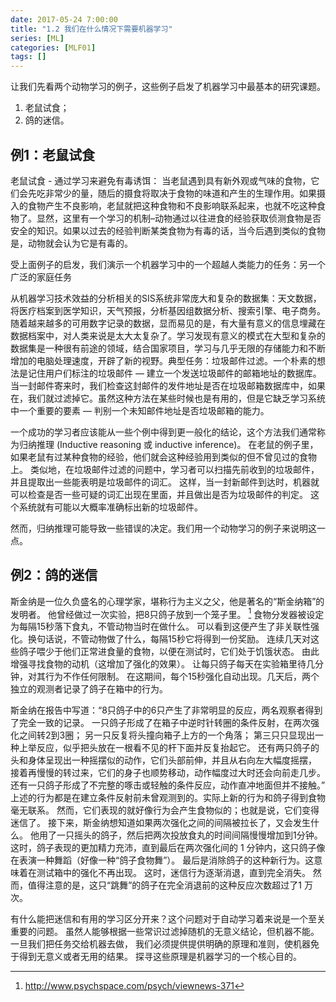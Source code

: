 ```yaml
---
date: 2017-05-24 7:00:00
title: "1.2 我们在什么情况下需要机器学习"
series: [ML]
categories: [MLF01]
tags: []
---
```


让我们先看两个动物学习的例子，这些例子启发了机器学习中最基本的研究课题。

1. 老鼠试食；
2. 鸽的迷信。
<!-- more -->

## 例1：老鼠试食

老鼠试食 - 通过学习来避免有毒诱饵：
当老鼠遇到具有新外观或气味的食物，它们会先吃非常少的量，随后的摄食将取决于食物的味道和产生的生理作用。如果摄入的食物产生不良影响，老鼠就把这种食物和不良影响联系起来，也就不吃这种食物了。显然，这里有一个学习的机制--动物通过以往进食的经验获取侦测食物是否安全的知识。如果以过去的经验判断某类食物为有毒的话，当今后遇到类似的食物是，动物就会认为它是有毒的。

受上面例子的启发，我们演示一个机器学习中的一个超越人类能力的任务：另一个广泛的家庭任务

从机器学习技术效益的分析相关的SIS系统非常庞大和复杂的数据集：天文数据，将医疗档案到医学知识，天气预报，分析基因组数据分析、搜索引擎、电子商务。随着越来越多的可用数字记录的数据，显而易见的是，有大量有意义的信息埋藏在数据档案中，对人类来说是太大太复杂了。学习发现有意义的模式在大型和复杂的数据集是一种很有前途的领域，结合国家项目，学习与几乎无限的存储能力和不断增加的电脑处理速度，开辟了新的视野。典型任务：垃圾邮件过滤。一个朴素的想法是记住用户们标注的垃圾邮件 --- 建立一个发送垃圾邮件的邮箱地址的数据库。当一封邮件寄来时，我们检查这封邮件的发件地址是否在垃圾邮箱数据库中，如果在，我们就过滤掉它。虽然这种方法在某些时候也是有用的，但是它缺乏学习系统中一个重要的要素 --- 判别一个未知邮件地址是否垃圾邮箱的能力。

一个成功的学习者应该能从一些个例中得到更一般化的结论，这个方法我们通常称为归纳推理 (Inductive reasoning 或 inductive inference)。
在老鼠的例子里，如果老鼠有过某种食物的经验，他们就会这种经验用到类似的但不曾见过的食物上。
类似地，在垃圾邮件过滤的问题中，学习者可以扫描先前收到的垃圾邮件，并且提取出一些能表明是垃圾邮件的词汇。
这样，当一封新邮件到达时，机器就可以检查是否一些可疑的词汇出现在里面，并且做出是否为垃圾邮件的判定。
这个系统就有可能以大概率准确标出新的垃圾邮件。

然而，归纳推理可能导致一些错误的决定。我们用一个动物学习的例子来说明这一点。

## 例2：鸽的迷信

斯金纳是一位久负盛名的心理学家，堪称行为主义之父，他是著名的“斯金纳箱”的发明者。
他曾经做过一次实验，把8只鸽子放到一个笼子里。
^[<http://www.psychspace.com/psych/viewnews-371>]
食物分发器被设定为每隔15秒落下食丸，不管动物当时在做什么。
可以看到这便产生了非关联性强化。换句话说，不管动物做了什么，每隔15秒它将得到一份奖励。
连续几天对这些鸽子喂少于他们正常进食量的食物，以便在测试时，它们处于饥饿状态。
由此增强寻找食物的动机（这增加了强化的效果）。
让每只鸽子每天在实验箱里待几分钟，对其行为不作任何限制。
在这期间，每个15秒强化自动出现。几天后，两个独立的观测者记录了鸽子在箱中的行为。

斯金纳在报告中写道：“8只鸽子中的6只产生了非常明显的反应，两名观察者得到了完全一致的记录。
一只鸽子形成了在箱子中逆时针转圈的条件反射，在两次强化之间转2到3圈；
另一只反复将头撞向箱子上方的一个角落；
第三只只显现出一种上举反应，似乎把头放在一根看不见的杆下面并反复抬起它。
还有两只鸽子的头和身体呈现出一种摇摆似的动作，它们头部前伸，并且从右向左大幅度摇摆，
接着再慢慢的转过来，它们的身子也顺势移动，动作幅度过大时还会向前走几步。
还有一只鸽子形成了不完整的啄击或轻触的条件反应，动作直冲地面但并不接触。”
上述的行为都是在建立条件反射前未曾观测到的。实际上新的行为和鸽子得到食物毫无联系。
然而，它们表现的就好像行为会产生食物似的；也就是说，它们变得迷信了。
接下来，斯金纳想知道如果两次强化之间的间隔被拉长了，又会发生什么。
他用了一只摇头的鸽子，然后把两次投放食丸的时间间隔慢慢增加到1分钟。
这时，鸽子表现的更加精力充沛，直到最后在两次强化间的 1 分钟内，这只鸽子像在表演一种舞蹈（好像一种“鸽子食物舞”）。
最后是消除鸽子的这种新行为。这意味着在测试箱中的强化不再出现。
这时，迷信行为逐渐消退，直到完全消失。
然而，值得注意的是，这只“跳舞”的鸽子在完全消退前的这种反应次数超过了1 万次。


有什么能把迷信和有用的学习区分开来？这个问题对于自动学习着来说是一个至关重要的问题。
虽然人能够根据一些常识过滤掉随机的无意义结论，但机器不能。一旦我们把任务交给机器去做，
我们必须提供提供明确的原理和准则，使机器免于得到无意义或者无用的结果。
探寻这些原理是机器学习的一个核心目的。

<!-- 接下来，我们更深入地研究老鼠试食的例子，探寻为什么老鼠的学习会比鸽子的学习更成功。 -->
